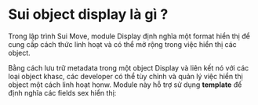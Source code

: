# Sui object display là gì ?

Trong lập trình Sui Move, module Display định nghĩa một format hiển thị để cung cấp cách thức linh hoạt và có thể mở rộng trong việc hiển thị các object.

Bằng cách lưu trữ metadata trong một object Display và liên kết nó với các loại object khasc, các developer có thể tùy chỉnh và quản lý việc hiển thị object một cách linh hoạt honw. Module này hỗ trợ sử dụng **template** để định nghĩa các fields sex hiển thị: